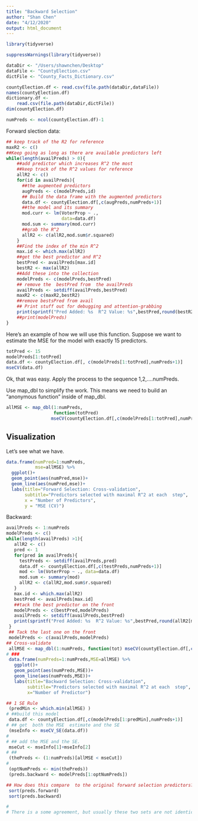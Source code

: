 ```yaml
---
title: "Backward Selection"
author: "Shan Chen"
date: "4/12/2020"
output: html_document
---
```


```r
library(tidyverse)
```

```r
suppressWarnings(library(tidyverse))
```

```r
dataDir <- "/Users/shawnchen/Desktop"
dataFile <- "CountyElection.csv"
dictFile <- "County_Facts_Dictionary.csv"

countyElection.df <- read.csv(file.path(dataDir,dataFile))
names(countyElection.df)
dictionary.df <-
    read.csv(file.path(dataDir,dictFile))
dim(countyElection.df)

numPreds <- ncol(countyElection.df)-1
```
Forward slection data:
```r
## keep track of the R2 for reference
maxR2 <- c()
##Keep going as long as there are available predictors left
while(length(availPreds) > 0){
    ##add predictor which increases R^2 the most
    ##keep track of the R^2 values for reference
    allR2 <- c()
    for(id in availPreds){
      ##the augmented predictors
      augPreds <- c(modelPreds,id)
      ## Build the data frame with the augmented predictors 
      data.df <- countyElection.df[,c(augPreds,numPreds+1)]
      ##the model and its summary
      mod.curr <- lm(VoterProp ~ .,
                     data=data.df)
      mod.sum <- summary(mod.curr)
      ##grab the R^2
      allR2 <- c(allR2,mod.sum$r.squared)
    }
    ##Find the index of the min R^2
    max.id <- which.max(allR2)
    ##get the best predictor and R^2
    bestPred <- availPreds[max.id]
    bestR2 <- max(allR2)
    ##Add these into the collection
    modelPreds <- c(modelPreds,bestPred)
    ## remove the  bestPred from  the availPreds
    availPreds <- setdiff(availPreds,bestPred)
    maxR2 <- c(maxR2,bestR2)
    ##remove bestsPred from avail
    ## Print stuff out for debugging and attention-grabbing
    print(sprintf("Pred Added: %s  R^2 Value: %s",bestPred,round(bestR2,3)))
    ##print(modelPreds)
}
```

Here's an example of how we will use this function. Suppose we  want to estimate the MSE for the model with  exactly 15 predictors.
```r
totPred <- 15
modelPreds[1:totPred]
data.df <- countyElection.df[, c(modelPreds[1:totPred],numPreds+1)]
mseCV(data.df)
```
Ok, that was easy. Apply the process to the sequence 1,2,....numPreds.

Use map_dbl to simplify the work. This means we need to build an "anonymous function" inside of map_dbl.

```r
allMSE <- map_dbl(1:numPreds,
                  function(totPred) 
                 mseCV(countyElection.df[,c(modelPreds[1:totPred],numPreds+1)]))

```

## Visualization
Let's see what we have.

```r
data.frame(numPred=1:numPreds,
           mse=allMSE) %>% 
  ggplot()+
  geom_point(aes(numPred,mse))+
  geom_line(aes(numPred,mse))+
  labs(title="Forward Selection: Cross-validation",
       subtitle="Predictors selected with maximal R^2 at each  step",
       x = "Number of Predictors",
       y = "MSE (CV)")
```
Backward:
```r
availPreds <- 1:numPreds
modelPreds <- c()
while(length(availPreds) >1){
   allR2 <- c()
   pred <- 1
   for(pred in availPreds){
     testPreds <- setdiff(availPreds,pred)
     data.df <- countyElection.df[,c(testPreds,numPreds+1)]
     mod <- lm(VoterProp ~ ., data=data.df)
     mod.sum <- summary(mod)
     allR2 <- c(allR2,mod.sum$r.squared)
   }
   max.id <- which.max(allR2)
   bestPred <- availPreds[max.id]
   ##tack the best predictor on the front
   modelPreds <- c(bestPred,modelPreds)
   availPreds <- setdiff(availPreds,bestPred)
   print(sprintf("Pred Added: %s  R^2 Value: %s",bestPred,round(allR2[max.id],3)))
 }
 ## Tack the last one on the front
 modelPreds <- c(availPreds,modelPreds)
## Cross-validate
 allMSE <- map_dbl(1:numPreds, function(tot) mseCV(countyElection.df[,c(modelPreds[1:tot],numPreds+1)]))
# ###
 data.frame(numPreds=1:numPreds,MSE=allMSE) %>%
   ggplot()+
   geom_point(aes(numPreds,MSE))+
   geom_line(aes(numPreds,MSE))+
   labs(title="Backward Selection: Cross-validation",
        subtitle="Predictors selected with maximal R^2 at each  step",
        x="Number of Predictor")

## 1 SE Rule
 (predMin <- which.min(allMSE) )
# ##build this model
 data.df <- countyElection.df[,c(modelPreds[1:predMin],numPreds+1)]
# ## get  both the MSE  estimate and the SE
 (mseInfo <- mseCV_SE(data.df))
#
# ## add the MSE and the SE.
 mseCut <- mseInfo[1]+mseInfo[2]
# ##
 (thePreds <- (1:numPreds)[allMSE < mseCut])
#
 (optNumPreds <- min(thePreds))
 (preds.backward <- modelPreds[1:optNumPreds])

## How does this compare  to the original forward selection predictors?
 sort(preds.forward)
 sort(preds.backward)

#
# There is a some agreement, but usually these two sets are not identical. In  fact, due to the randomness of the cross-validation, the sets could change from run  to run. This points out the challenge of  inding an optimal predictor set. Actually, we are finding a "good enough" predictor set.

```
